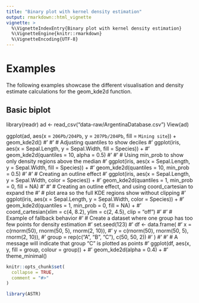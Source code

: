 ```yaml
---
title: "Binary plot with kernel density estimation"
output: rmarkdown::html_vignette
vignette: >
  %\VignetteIndexEntry{Binary plot with kernel density estimation} 
  %\VignetteEngine{knitr::rmarkdown}
  %\VignetteEncoding{UTF-8}
---
```



# Examples
The following examples showcase the different visualisation and density estimate calculations for the geom_kde2d function. 

## Basic biplot 
library(readr)
ad <- read_csv("data-raw/ArgentinaDatabase.csv")
View(ad)

ggplot(ad, 
  aes(x = `206Pb/204Pb`, 
  y = `207Pb/204Pb`, 
  fill = `Mining site`)) + 
  geom_kde2d()
#'
#' # Adjusting quantiles to show deciles
#' ggplot(iris, aes(x = Sepal.Length, y = Sepal.Width, fill = Species)) +
#'   geom_kde2d(quantiles = 10, alpha = 0.5)
#'
#' # Using min_prob to show only density regions above the median
#' ggplot(iris, aes(x = Sepal.Length, y = Sepal.Width, fill = Species)) +
#'   geom_kde2d(quantiles = 10, min_prob = 0.5)
#'
#' # Creating an outline effect
#' ggplot(iris, aes(x = Sepal.Length, y = Sepal.Width, color = Species)) +
#'   geom_kde2d(quantiles = 1, min_prob = 0, fill = NA)
#'
#'  # Creating an outline effect, and using coord_cartesian to expand the
#'  # plot area so the full KDE regions show without clipping
#' ggplot(iris, aes(x = Sepal.Length, y = Sepal.Width, color = Species)) +
#'   geom_kde2d(quantiles = 1, min_prob = 0, fill = NA) +
#'   coord_cartesian(xlim = c(4, 8.2), ylim = c(2, 4.5), clip = "off")
#'
#' # Example of fallback behavior
#' # Create a dataset where one group has too few points for density estimation
#' set.seed(123)
#' df <- data.frame(
#'   x = c(rnorm(50), rnorm(50, 5), rnorm(2, 10)),
#'   y = c(rnorm(50), rnorm(50, 5), rnorm(2, 10)),
#'   group = rep(c("A", "B", "C"), c(50, 50, 2))
#' )
#'
#' # A message will indicate that group "C" is plotted as points
#' ggplot(df, aes(x, y, fill = group, colour = group)) +
#'   geom_kde2d(alpha = 0.4) +
#'   theme_minimal()
```r
knitr::opts_chunk$set(
  collapse = TRUE,
  comment = "#>"
)
```

```r
library(ASTR)
```
